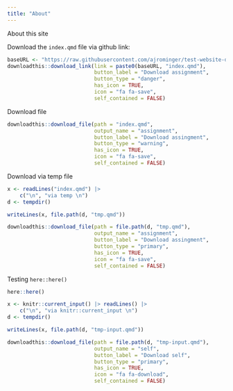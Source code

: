 ```yaml
---
title: "About"
---
```


About this site

Download the `index.qmd` file via github link:

```r
baseURL <- "https://raw.githubusercontent.com/ajrominger/test-website-dwn/refs/heads/main/"
downloadthis::download_link(link = paste0(baseURL, "index.qmd"),
                            button_label = "Download assignment",
                            button_type = "danger",
                            has_icon = TRUE,
                            icon = "fa fa-save",
                            self_contained = FALSE)
```

Download file

```r
downloadthis::download_file(path = "index.qmd",
                            output_name = "assignment",
                            button_label = "Download assingment",
                            button_type = "warning",
                            has_icon = TRUE,
                            icon = "fa fa-save",
                            self_contained = FALSE)
```

Download via temp file

```r
x <- readLines("index.qmd") |> 
    c("\n", "via temp \n")
d <- tempdir()

writeLines(x, file.path(d, "tmp.qmd"))

downloadthis::download_file(path = file.path(d, "tmp.qmd"),
                            output_name = "assignment",
                            button_label = "Download assingment",
                            button_type = "primary",
                            has_icon = TRUE,
                            icon = "fa fa-save",
                            self_contained = FALSE)
```

Testing `here::here()`

```r
here::here()
```

```r
x <- knitr::current_input() |> readLines() |> 
    c("\n", "via knitr::current_input \n")
d <- tempdir()

writeLines(x, file.path(d, "tmp-input.qmd"))

downloadthis::download_file(path = file.path(d, "tmp-input.qmd"),
                            output_name = "self",
                            button_label = "Download self",
                            button_type = "primary",
                            has_icon = TRUE,
                            icon = "fa fa-download",
                            self_contained = FALSE)
```
